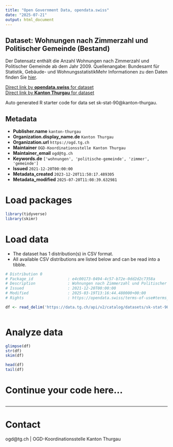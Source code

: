 ```yaml
---
title: "Open Government Data, opendata.swiss"
date: "2025-07-21"
output: html_document
---
```


## Dataset: Wohnungen nach Zimmerzahl und Politischer Gemeinde (Bestand)

Der Datensatz enthält die Anzahl Wohnungen nach Zimmerzahl und Politischer Gemeinde ab dem Jahr 2009. Quellenangabe: Bundesamt für Statistik, Gebäude- und WohnungsstatistikMehr Informationen zu den Daten finden Sie [hier](https://www.bfs.admin.ch/bfs/de/home/statistiken/bau-wohnungswesen/bautaetigkeit.html).

[Direct link by **opendata.swiss** for dataset](https://opendata.swiss/de/dataset/wohnungen-nach-zimmerzahl-und-politischer-gemeinde-bestand)<br>
[Direct link by **Kanton Thurgau** for dataset](https://data.tg.ch/explore/dataset/sk-stat-90/)

Auto generated R starter code for data set sk-stat-90@kanton-thurgau.

## Metadata

- **Publisher.name** `kanton-thurgau`
- **Organization.display_name.de** `Kanton Thurgau`
- **Organization.url** `https://ogd.tg.ch`
- **Maintainer** `OGD-Koordinationsstelle Kanton Thurgau`
- **Maintainer_email** `ogd@tg.ch`
- **Keywords.de** `['wohnungen', 'politische-gemeinde', 'zimmer', 'gemeinde']`
- **Issued** `2021-12-20T00:00:00`
- **Metadata_created** `2023-12-20T11:50:17.489305`
- **Metadata_modified** `2025-07-20T11:08:39.632981`


# Load packages

```r

library(tidyverse)
library(skimr)

```

# Load data

-   The dataset has 1 distribution(s) in CSV format.
-   All available CSV distributions are listed below and can be read into a tibble.

```r

# Distribution 0
# Package_id               : e4c00173-0494-4c57-b72e-0dd2d2c7358a
# Description              : Wohnungen nach Zimmerzahl und Politischer Gemeinde (Bestand) (csv)
# Issued                   : 2021-12-20T00:00:00
# Modified                 : 2025-03-19T13:16:44.480000+00:00
# Rights                   : https://opendata.swiss/terms-of-use#terms_by

df <- read_delim('https://data.tg.ch/api/v2/catalog/datasets/sk-stat-90/exports/csv?use_labels=true')



```

# Analyze data

```r

glimpse(df)
str(df)
skim(df)

head(df)
tail(df)

```

# Continue your code here...

```r

```

------------------------------------------------------------------------

# Contact

ogd@tg.ch | OGD-Koordinationsstelle Kanton Thurgau
